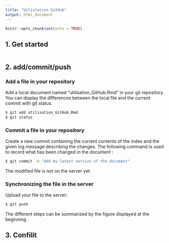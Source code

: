 ```yaml
---
title: "Uilistation GitHub"
output: html_document
---
```


```r
knitr::opts_chunk$set(echo = TRUE)
```


## 1. Get started

```r

```








## 2. add/commit/push 

### Add a file in your repository 
Add a local document named "utilisation_GitHub.Rmd" in your git repository. You can display the differences between the local file and the current commit with git status.
```bash
$ git add utilisation_GitHub.Rmd
$ git status
```

### Commit a file in your repository 
Create a new commit containing the current contents of the index and the given log message describing the changes. The following command is used to record what has been changed in the document :
```bash
$ git commit -m "Add my latest version of the document"
```
The modified file is not on the server yet. 

### Synchronizing the file in the server
Upload your file to the server:
```bash
$ git push
```

The different steps can be summarized by the figure displayed at the beginning.




## 3. Confilit 

```r

```

